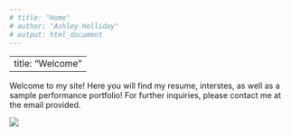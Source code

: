```yaml
---
# title: "Home"
# author: "Ashley Holliday"
# output: html_document
---
```

---
title: "Welcome"
---


Welcome to my site! Here you will find my resume, interstes, as well as a sample performance portfolio! For further inquiries, please contact me at the email provided.


![](~/GitHub Repositories/hollidaya.github.io/IMG_0720-1.jpg)

